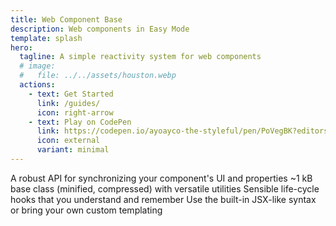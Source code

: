 ```yaml
---
title: Web Component Base
description: Web components in Easy Mode
template: splash
hero:
  tagline: A simple reactivity system for web components
  # image:
  #   file: ../../assets/houston.webp
  actions:
    - text: Get Started
      link: /guides/
      icon: right-arrow
    - text: Play on CodePen
      link: https://codepen.io/ayoayco-the-styleful/pen/PoVegBK?editors=1010
      icon: external
      variant: minimal
---
```



<CardGrid stagger>
	<Card title="Reactive." icon="rocket">
		A robust API for synchronizing your component's UI and properties
	</Card>
	<Card title="Tiny." icon="add-document">
		~1 kB base class (minified, compressed) with versatile utilities
	</Card>
	<Card title="Easy" icon="heart">
		Sensible life-cycle hooks that you understand and remember
	</Card>
	<Card title="Familiar" icon="open-book">
		Use the built-in JSX-like syntax or bring your own custom templating
	</Card>
</CardGrid>

